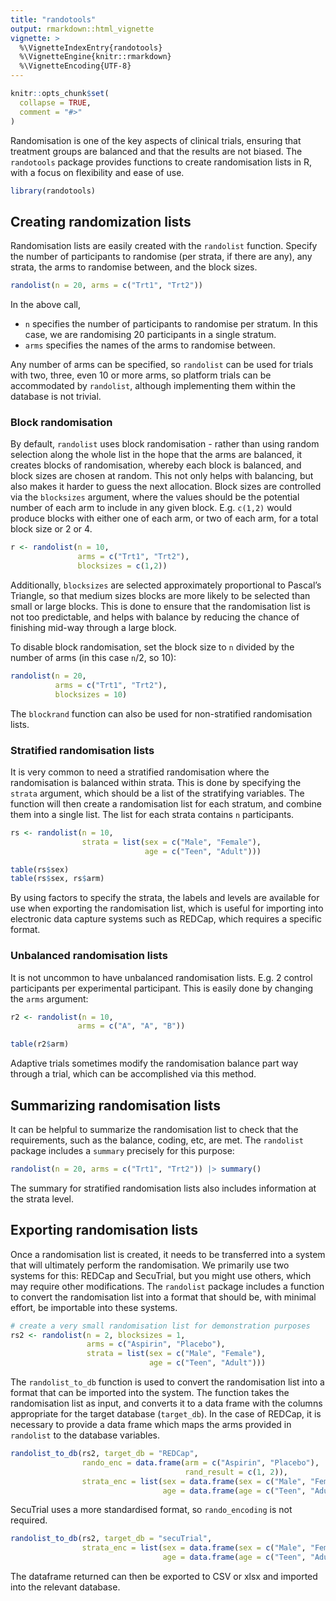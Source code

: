 ```yaml
---
title: "randotools"
output: rmarkdown::html_vignette
vignette: >
  %\VignetteIndexEntry{randotools}
  %\VignetteEngine{knitr::rmarkdown}
  %\VignetteEncoding{UTF-8}
---
```


```r
knitr::opts_chunk$set(
  collapse = TRUE,
  comment = "#>"
)
```


Randomisation is one of the key aspects of clinical trials, ensuring that treatment groups are balanced and that the results are not biased. The `randotools` package provides functions to create randomisation lists in R, with a focus on flexibility and ease of use.


```r
library(randotools)
```

## Creating randomization lists

Randomisation lists are easily created with the `randolist` function. Specify the number of participants to randomise (per strata, if there are any), any strata, the arms to randomise between, and the block sizes. 

```r
randolist(n = 20, arms = c("Trt1", "Trt2"))
```

In the above call, 

- `n` specifies the number of participants to randomise per stratum. In this case, we are randomising 20 participants in a single stratum.
- `arms` specifies the names of the arms to randomise between.

Any number of arms can be specified, so `randolist` can be used for trials with two, three, even 10 or more arms, so platform trials can be accommodated by `randolist`, although implementing them within the database is not trivial.

### Block randomisation

By default, `randolist` uses block randomisation - rather than using random selection along the whole list in the hope that the arms are balanced, it creates blocks of randomisation, whereby each block is balanced, and block sizes are chosen at random. This not only helps with balancing, but also makes it harder to guess the next allocation. Block sizes are controlled via the `blocksizes` argument, where the values should be the potential number of each arm to include in any given block. E.g. `c(1,2)` would produce blocks with either one of each arm, or two of each arm, for a total block size or 2 or 4.

```r
r <- randolist(n = 10, 
               arms = c("Trt1", "Trt2"), 
               blocksizes = c(1,2))
```

Additionally, `blocksizes` are selected approximately proportional to Pascal's Triangle, so that medium sizes blocks are more likely to be selected than small or large blocks. This is done to ensure that the randomisation list is not too predictable, and helps with balance by reducing the chance of finishing mid-way through a large block. 

To disable block randomisation, set the block size to `n` divided by the number of arms (in this case `n`/2, so 10):

```r
randolist(n = 20, 
          arms = c("Trt1", "Trt2"),
          blocksizes = 10)
```

The `blockrand` function can also be used for non-stratified randomisation lists.

### Stratified randomisation lists

It is very common to need a stratified randomisation where the randomisation is balanced within strata. This is done by specifying the `strata` argument, which should be a list of the stratifying variables. The function will then create a randomisation list for each stratum, and combine them into a single list. The list for each strata contains `n` participants. 

```r
rs <- randolist(n = 10, 
                strata = list(sex = c("Male", "Female"),
                              age = c("Teen", "Adult")))

table(rs$sex)
table(rs$sex, rs$arm)
```

By using factors to specify the strata, the labels and levels are available for use when exporting the randomisation list, which is useful for importing into electronic data capture systems such as REDCap, which requires a specific format.


### Unbalanced randomisation lists

It is not uncommon to have unbalanced randomisation lists. E.g. 2 control participants per experimental participant. This is easily done by changing the `arms` argument:

```r
r2 <- randolist(n = 10, 
               arms = c("A", "A", "B"))

table(r2$arm)
```

Adaptive trials sometimes modify the randomisation balance part way through a trial, which can be accomplished via this method.

## Summarizing randomisation lists

It can be helpful to summarize the randomisation list to check that the requirements, such as the balance, coding, etc, are met. The `randolist` package includes a `summary` precisely for this purpose:

```r
randolist(n = 20, arms = c("Trt1", "Trt2")) |> summary()
```

The summary for stratified randomisation lists also includes information at the strata level.

## Exporting randomisation lists

Once a randomisation list is created, it needs to be transferred into a system that will ultimately perform the randomisation. We primarily use two systems for this: REDCap and SecuTrial, but you might use others, which may require other modifications. The `randolist` package includes a function to convert the randomisation list into a format that should be, with minimal effort, be importable into these systems.

```r
# create a very small randomisation list for demonstration purposes
rs2 <- randolist(n = 2, blocksizes = 1,
                 arms = c("Aspirin", "Placebo"),
                 strata = list(sex = c("Male", "Female"),
                               age = c("Teen", "Adult")))
```

The `randolist_to_db` function is used to convert the randomisation list into a format that can be imported into the system. The function takes the randomisation list as input, and converts it to a data frame with the columns appropriate for the target database (`target_db`). In the case of REDCap, it is necessary to provide a data frame which maps the arms provided in `randolist` to the database variables. 

```r
randolist_to_db(rs2, target_db = "REDCap", 
                rando_enc = data.frame(arm = c("Aspirin", "Placebo"),
                                       rand_result = c(1, 2)),
                strata_enc = list(sex = data.frame(sex = c("Male", "Female"), code = 1:2),
                                  age = data.frame(age = c("Teen", "Adult"), code = 1:2)))
```

SecuTrial uses a more standardised format, so `rando_encoding` is not required. 

```r
randolist_to_db(rs2, target_db = "secuTrial",
                strata_enc = list(sex = data.frame(sex = c("Male", "Female"), code = 1:2),
                                  age = data.frame(age = c("Teen", "Adult"), code = 1:2)))
```

The dataframe returned can then be exported to CSV or xlsx and imported into the relevant database.


